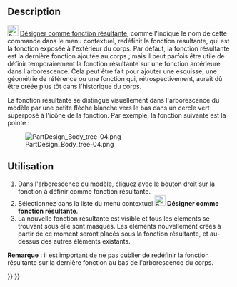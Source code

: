 <languages/>
{{Docnav/fr
|[[PartDesign_WizardShaft/fr|Conception d'arbre]]
|[[PartDesign_MoveFeature/fr|Déplacer l'objet]]
|[[PartDesign_Workbench/fr|Atelier PartDesign]]
|IconL=WizardShaft.svg
|IconR=PartDesign_MoveFeature.svg
|IconC=Workbench_PartDesign.svg
}}

{{GuiCommand/fr
|Name=PartDesign MoveTip
|Name/fr=PartDesign Désigner comme fonction résultante
|MenuLocation=Menu contextuel → Désigner comme fonction résultante
|Workbenches=[[PartDesign_Workbench/fr|PartDesign]]
|Version=0.17
|SeeAlso=[[PartDesign_MoveFeature/fr|PartDesign Déplacer vers un autre corps]], [[PartDesign_MoveFeatureInTree/fr|PartDesign Déplacer après une autre fonction]]
}}

==Description==

[[File:PartDesign_MoveTip.svg|24px]] [[PartDesign_MoveTip/fr|Désigner comme fonction résultante]], comme l'indique le nom de cette commande dans le menu contextuel, redéfinit la fonction résultante, qui est la fonction exposée à l'extérieur du corps. Par défaut, la fonction résultante est la dernière fonction ajoutée au corps ; mais il peut parfois être utile de définir temporairement la fonction résultante sur une fonction antérieure dans l'arborescence. Cela peut être fait pour ajouter une esquisse, une géométrie de référence ou une fonction qui, rétrospectivement, aurait dû être créée plus tôt dans l'historique du corps.

La fonction résultante se distingue visuellement dans l'arborescence du modèle par une petite flèche blanche vers le bas dans un cercle vert superposé à l'icône de la fonction. Par exemple, la fonction suivante est la pointe :

[[File:PartDesign_Body_tree-04.png|none]]

<span id="Usage"></span>
==Utilisation==

# Dans l'arborescence du modèle, cliquez avec le bouton droit sur la fonction à définir comme fonction résultante.
# Sélectionnez dans la liste du menu contextuel [[File:PartDesign_MoveTip.svg|24px]] '''Désigner comme fonction résultante'''.
# La nouvelle fonction résultante est visible et tous les éléments se trouvant sous elle sont masqués. Les éléments nouvellement créés à partir de ce moment seront placés sous la fonction résultante, et au-dessus des autres éléments existants.

'''Remarque''' : il est important de ne pas oublier de redéfinir la fonction résultante sur la dernière fonction au bas de l'arborescence du corps.


{{Docnav/fr
|[[PartDesign_WizardShaft/fr|Conception d'arbre]]
|[[PartDesign_MoveFeature/fr|Déplacer l'objet]]
|[[PartDesign_Workbench/fr|Atelier PartDesign]]
|IconL=WizardShaft.svg
|IconR=PartDesign_MoveFeature.svg
|IconC=Workbench_PartDesign.svg
}}

{{PartDesign Tools navi{{#translation:}}}}
{{Userdocnavi{{#translation:}}}}